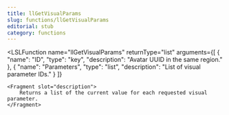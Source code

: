 ```yaml
---
title: llGetVisualParams
slug: functions/llGetVisualParams
editorial: stub
category: functions
---
```


<LSLFunction
	name="llGetVisualParams"
	returnType="list"
	arguments={[
	{
		"name": "ID",
		"type": "key",
		"description": "Avatar UUID in the same region."
	},
	{
		"name": "Parameters",
		"type": "list",
		"description": "List of visual parameter IDs."
	}
]}
>
	<Fragment slot="description">
		Returns a list of the current value for each requested visual parameter.
	</Fragment>
</LSLFunction>
